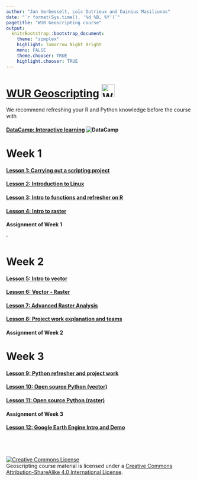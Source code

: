 ```yaml
---
author: "Jan Verbesselt, Loïc Dutrieux and Dainius Masiliunas"
date: "`r format(Sys.time(), '%d %B, %Y')`"
pagetitle: "WUR Geoscripting course"
output:
  knitrBootstrap::bootstrap_document:
    theme: "simplex"
    highlight: Tomorrow Night Bright
    menu: FALSE
    theme.chooser: TRUE
    highlight.chooser: TRUE
---
```


# [WUR Geoscripting](https://geoscripting-wur.github.io/) <img src="http://www.wur.nl/upload/b43b7095-e452-482a-8969-fed9a50393a8_WUR_RGB_standard.png" alt="WUR logo" style="height: 35px;"/>


We recommend refreshing your R and Python knowledge before the course with

#### [DataCamp: Interactive learning ](https://www.datacamp.com/) ![DataCamp](logo-slogan.png)


# Week 1


#### [Lesson 1: Carrying out a scripting project](http://geoscripting-wur.github.io/RProjectManagement)
#### [Lesson 2: Introduction to Linux](http://geoscripting-wur.github.io/Intro2Linux)
#### [Lesson 3: Intro to functions and refresher on R](https://geoscripting-wur.github.io/Scripting4GeoIntro/)
#### [Lesson 4: Intro to raster](http://geoscripting-wur.github.io/IntroToRaster)
#### Assignment of Week 1
<!--#### [Lesson 2: Overview of R for geoscripting](https://geoscripting-wur.github.io/Scripting4Geo/)-->'

# Week 2
#### [Lesson 5: Intro to vector](https://geoscripting-wur.github.io/IntroToVector/)
#### [Lesson 6: Vector - Raster](http://geoscripting-wur.github.io/VectorRaster/)
#### [Lesson 7: Advanced Raster Analysis](https://geoscripting-wur.github.io/AdvancedRasterAnalysis/)
#### [Lesson 8: Project work explanation and teams](https://geoscripting-wur.github.io/ProjectIntro/)
#### Assignment of Week 2

# Week 3
#### [Lesson 9: Python refresher and project work](https://geoscripting-wur.github.io/PythonRefresher/)
#### [Lesson 10: Open source Python (vector)](https://geoscripting-wur.github.io/PythonVector/)
#### [Lesson 11: Open source Python (raster)](https://geoscripting-wur.github.io/PythonRaster/)
#### Assignment of Week 3
#### [Lesson 12: Google Earth Engine Intro and Demo](https://geoscripting-wur.github.io/Earth_Engine/)
<!-- #### [Lesson 14: Web harvesting; dealing with twitter data via Python](https://geoscripting-wur.github.io/PythonTwitter/) -->
<!-- #### [Lesson 15: Webmapping demo](nens.html) -->

<br /><br /><br /><a rel="license" href="http://creativecommons.org/licenses/by-sa/4.0/"><img alt="Creative Commons License" style="border-width:0" src="https://i.creativecommons.org/l/by-sa/4.0/88x31.png" /></a><br /><span xmlns:dct="http://purl.org/dc/terms/" href="http://purl.org/dc/dcmitype/Text" property="dct:title" rel="dct:type">Geoscripting course material</span> is licensed under a <a rel="license" href="http://creativecommons.org/licenses/by-sa/4.0/">Creative Commons Attribution-ShareAlike 4.0 International License</a>.
